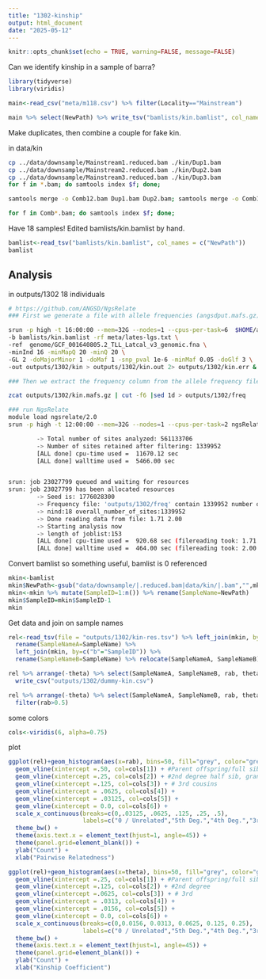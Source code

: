 ```yaml
---
title: "1302-kinship"
output: html_document
date: "2025-05-12"
---
```


```r
knitr::opts_chunk$set(echo = TRUE, warning=FALSE, message=FALSE)
```


Can we identify kinship in a sample of barra?

```r
library(tidyverse)
library(viridis)
```

```r
main<-read_csv("meta/m118.csv") %>% filter(Locality=="Mainstream")
```

```r
main %>% select(NewPath) %>% write_tsv("bamlists/kin.bamlist", col_names = FALSE)
```

Make duplicates, then combine a couple for fake kin.

in data/kin

```sh
cp ../data/downsample/Mainstream1.reduced.bam ./kin/Dup1.bam
cp ../data/downsample/Mainstream2.reduced.bam ./kin/Dup2.bam
cp ../data/downsample/Mainstream3.reduced.bam ./kin/Dup3.bam
for f in *.bam; do samtools index $f; done;

samtools merge -o Comb12.bam Dup1.bam Dup2.bam; samtools merge -o Comb13.bam Dup1.bam Dup3.bam; samtools merge -o Comb23.bam Dup2.bam Dup3.bam; 

for f in Comb*.bam; do samtools index $f; done;
```

Have 18 samples! Edited bamlists/kin.bamlist by hand.

```r
bamlist<-read_tsv("bamlists/kin.bamlist", col_names = c("NewPath"))
bamlist
```

## Analysis
in outputs/1302
18 individuals


```sh
# https://github.com/ANGSD/NgsRelate
### First we generate a file with allele frequencies (angsdput.mafs.gz) and a file with genotype likelihoods (angsdput.glf.gz).

srun -p high -t 16:00:00 --mem=32G --nodes=1 --cpus-per-task=6  $HOME/angsd/angsd -P 6  \
-b bamlists/kin.bamlist -rf meta/lates-lgs.txt \
-ref  genome/GCF_001640805.2_TLL_Latcal_v3_genomic.fna \
-minInd 16 -minMapQ 20 -minQ 20 \
-GL 2 -doMajorMinor 1 -doMaf 1 -snp_pval 1e-6 -minMaf 0.05 -doGlf 3 \
-out outputs/1302/kin > outputs/1302/kin.out 2> outputs/1302/kin.err &

### Then we extract the frequency column from the allele frequency file and remove the header (to make it in the format NgsRelate needs)

zcat outputs/1302/kin.mafs.gz | cut -f6 |sed 1d > outputs/1302/freq

### run NgsRelate
module load ngsrelate/2.0     
srun -p high -t 12:00:00 --mem=32G --nodes=1 --cpus-per-task=2 ngsRelate -g outputs/1302/kin.glf.gz -n 18 -f outputs/1302/freq  -O outputs/1302/kin-res.tsv

```

```sh
        -> Total number of sites analyzed: 561133706
        -> Number of sites retained after filtering: 1339952 
        [ALL done] cpu-time used =  11670.12 sec
        [ALL done] walltime used =  5466.00 sec


srun: job 23027799 queued and waiting for resources
srun: job 23027799 has been allocated resources
        -> Seed is: 1776028300
        -> Frequency file: 'outputs/1302/freq' contain 1339952 number of sites
        -> nind:18 overall_number_of_sites:1339952
        -> Done reading data from file: 1.71 2.00
        -> Starting analysis now
        -> length of joblist:153
        [ALL done] cpu-time used =  920.68 sec (filereading took: 1.71 sec)
        [ALL done] walltime used =  464.00 sec (filereading took: 2.00 sec)
```

Convert bamlist so something useful, bamlist is 0 referenced

```r
mkin<-bamlist
mkin$NewPath<-gsub("data/downsample/|.reduced.bam|data/kin/|.bam","",mkin$NewPath) 
mkin<-mkin %>% mutate(SampleID=1:n()) %>% rename(SampleName=NewPath)
mkin$SampleID=mkin$SampleID-1
mkin
```

Get data and join on sample names
```r
rel<-read_tsv(file = "outputs/1302/kin-res.tsv") %>% left_join(mkin, by=c("a"="SampleID")) %>% 
  rename(SampleNameA=SampleName) %>%
  left_join(mkin, by=c("b"="SampleID")) %>% 
  rename(SampleNameB=SampleName) %>% relocate(SampleNameA, SampleNameB)

rel %>% arrange(-theta) %>% select(SampleNameA, SampleNameB, rab, theta) %>% 
  write_csv("outputs/1302/dummy-kin.csv")

rel %>% arrange(-theta) %>% select(SampleNameA, SampleNameB, rab, theta) %>% 
  filter(rab>0.5)
```

some colors

```r
cols<-viridis(6, alpha=0.75)
```

plot 

```r
ggplot(rel)+geom_histogram(aes(x=rab), bins=50, fill="grey", color="grey") +
  geom_vline(xintercept =.50, col=cols[1]) + #Parent offspring/full sibs
  geom_vline(xintercept =.25, col=cols[2]) + #2nd degree half sib, grandparent, aunt/uncle, double first cousins
  geom_vline(xintercept =.125, col=cols[3]) + # 3rd cousins
  geom_vline(xintercept = .0625, col=cols[4]) + 
  geom_vline(xintercept = .03125, col=cols[5]) +
  geom_vline(xintercept = 0.0, col=cols[6]) +
  scale_x_continuous(breaks=c(0,.03125, .0625, .125, .25, .5),
                     labels=c("0 / Unrelated","5th Deg.","4th Deg.","3rd Deg.", "2nd Deg.", "1st Deg.")) +
  theme_bw() +
  theme(axis.text.x = element_text(hjust=1, angle=45)) +
  theme(panel.grid=element_blank()) +
  ylab("Count") +
  xlab("Pairwise Relatedness") 
```


```r
ggplot(rel)+geom_histogram(aes(x=theta), bins=50, fill="grey", color="grey") +
  geom_vline(xintercept =.25, col=cols[1]) + #Parent offspring/full sibs
  geom_vline(xintercept =.125, col=cols[2]) + #2nd degree
  geom_vline(xintercept =.0625, col=cols[3]) + # 3rd
  geom_vline(xintercept = .0313, col=cols[4]) +
  geom_vline(xintercept = .0156, col=cols[5]) +
  geom_vline(xintercept = 0.0, col=cols[6]) +
  scale_x_continuous(breaks=c(0,0.0156, 0.0313, 0.0625, 0.125, 0.25),
                     labels=c("0 / Unrelated","5th Deg.","4th Deg.","3rd Deg.", "2nd Deg.", "1st Deg.")) +
  theme_bw() +
  theme(axis.text.x = element_text(hjust=1, angle=45)) +
  theme(panel.grid=element_blank()) +
  ylab("Count") +
  xlab("Kinship Coefficient")
```
